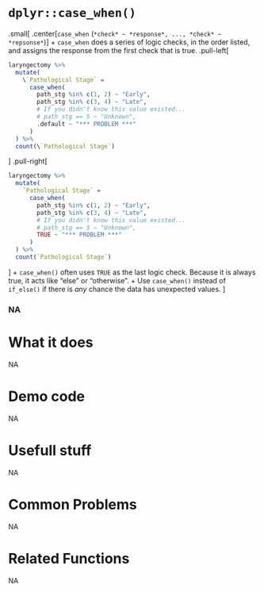 # [`dplyr::case_when()`]{.blue}
.small[
.center[[`case_when`]{.blue} (`*check* ~ *response*, ..., *check* ~ *repsonse*`)]
+ [`case_when`]{.blue} does a series of logic checks, in the order listed, and assigns the response from the first check that is true.
.pull-left[
```r
laryngectomy %>%
  mutate(
    \`Pathological Stage` =
      case_when(
        path_stg %in% c(1, 2) ~ "Early",
        path_stg %in% c(3, 4) ~ "Late",
        # If you didn't know this value existed...
        # path_stg == 5 ~ "Unknown",
        .default ~ "*** PROBLEM ***"
      )
  ) %>%
  count(\`Pathological Stage`)
```
]
.pull-right[
```r
laryngectomy %>%
  mutate(
    `Pathological Stage` =
      case_when(
        path_stg %in% c(1, 2) ~ "Early",
        path_stg %in% c(3, 4) ~ "Late",
        # If you didn't know this value existed...
        # path_stg == 5 ~ "Unknown",
        TRUE ~ "*** PROBLEM ***"
      )
  ) %>%
  count(`Pathological Stage`)
```
]
+ [`case_when()`]{.blue} often uses `TRUE` as the last logic check.  Because it is always true, it acts like "else" or "otherwise". 
+ Use [`case_when()`]{.blue} instead of [`if_else()`]{.blue} if there is *any* chance the data has unexpected values.
]
 
 
### NA{.center} 
 
# What it does 
NA  
 
# Demo code 
NA  
 
# Usefull stuff 
NA  
 
# Common Problems 
NA  
 
# Related Functions 
NA  
